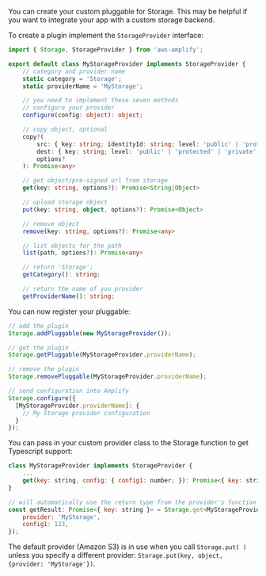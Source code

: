 You can create your custom pluggable for Storage. This may be helpful if you want to integrate your app with a custom storage backend.

To create a plugin implement the `StorageProvider` interface:

```typescript
import { Storage, StorageProvider } from 'aws-amplify';

export default class MyStorageProvider implements StorageProvider {
    // category and provider name
    static category = 'Storage';
    static providerName = 'MyStorage';

    // you need to implement these seven methods
    // configure your provider
    configure(config: object): object;

    // copy object, optional
    copy?(
	    src: { key: string; identityId: string; level: 'public' | 'protected' | 'private' },
	    dest: { key: string; level: 'public' | 'protected' | 'private' },
	    options?
    ): Promise<any>

    // get object/pre-signed url from storage
    get(key: string, options?): Promise<String|Object>

    // upload storage object
    put(key: string, object, options?): Promise<Object>

    // remove object
    remove(key: string, options?): Promise<any>

    // list objects for the path
    list(path, options?): Promise<any>

    // return 'Storage';
    getCategory(): string;

    // return the name of you provider
    getProviderName(): string;
```

You can now register your pluggable:

```javascript
// add the plugin
Storage.addPluggable(new MyStorageProvider());

// get the plugin
Storage.getPluggable(MyStorageProvider.providerName);

// remove the plugin
Storage.removePluggable(MyStorageProvider.providerName);

// send configuration into Amplify
Storage.configure({
  [MyStorageProvider.providerName]: {
    // My Storage provider configuration
  }
});
```

You can pass in your custom provider class to the Storage function to get Typescript support:

```javascript
class MyStorageProvider implements StorageProvider {
	...
	get(key: string, config: { config1: number; }): Promise<{ key: string }>;
}

// will automatically use the return type from the provider's function signature
const getResult: Promise<{ key: string }> = Storage.get<MyStorageProvider>('key', {
	provider: 'MyStorage',
	config1: 123,
});
```

The default provider (Amazon S3) is in use when you call `Storage.put( )` unless you specify a different provider: `Storage.put(key, object, {provider: 'MyStorage'})`.
